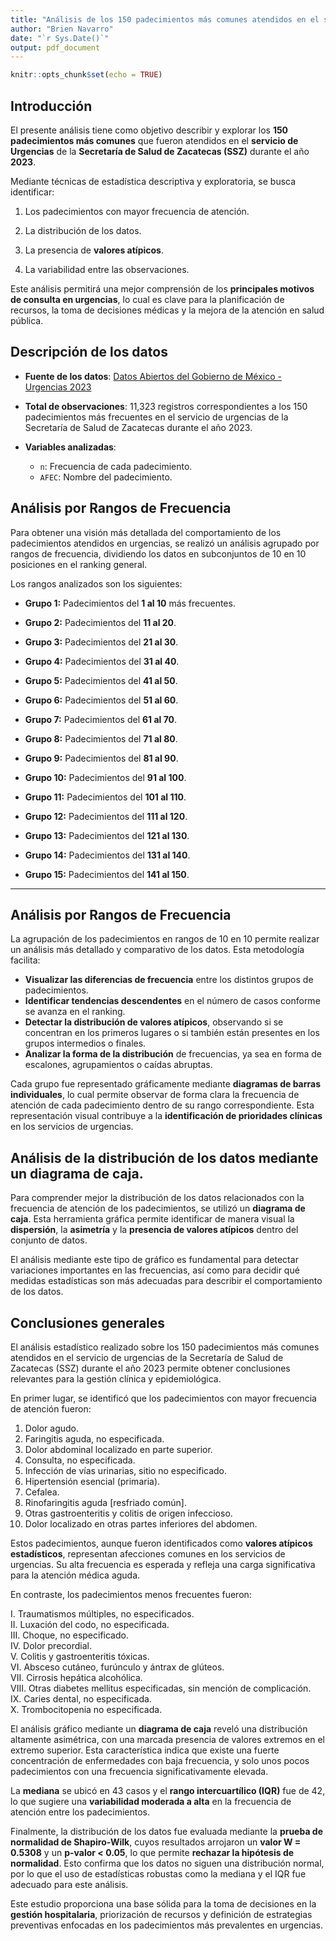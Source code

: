 ```yaml
---
title: "Análisis de los 150 padecimientos más comunes atendidos en el servicio de Urgencias de la Secretaría de Salud de Zacatecas(SSZ) durante el año 2023"
author: "Brien Navarro"
date: "`r Sys.Date()`"
output: pdf_document
---
```


```r
knitr::opts_chunk$set(echo = TRUE)
```

## Introducción

El presente análisis tiene como objetivo describir y explorar los **150 padecimientos más comunes** que fueron atendidos en el **servicio de Urgencias** de la **Secretaría de Salud de Zacatecas (SSZ)** durante el año **2023**.

Mediante técnicas de estadística descriptiva y exploratoria, se busca identificar:

1. Los padecimientos con mayor frecuencia de atención.

2. La distribución de los datos.

3. La presencia de **valores atípicos**.

4. La variabilidad entre las observaciones.


Este análisis permitirá una mejor comprensión de los **principales motivos de consulta en urgencias**, lo cual es clave para la planificación de recursos, la toma de decisiones médicas y la mejora de la atención en salud pública.

## Descripción de los datos

- **Fuente de los datos**: [Datos Abiertos del Gobierno de México - Urgencias 2023](https://datos.gob.mx/busca/dataset/urgencias/resource/3ed4df42-eed4-4d39-9e65-2be6a0a8f943)

- **Total de observaciones**: 11,323 registros correspondientes a los 150 padecimientos más frecuentes en el servicio de urgencias de la Secretaría de Salud de Zacatecas durante el año 2023.

- **Variables analizadas**:
  - `n`: Frecuencia de cada padecimiento.
  - `AFEC`: Nombre del padecimiento.

## Análisis por Rangos de Frecuencia

Para obtener una visión más detallada del comportamiento de los padecimientos atendidos en urgencias, se realizó un análisis agrupado por rangos de frecuencia, dividiendo los datos en subconjuntos de 10 en 10 posiciones en el ranking general.

Los rangos analizados son los siguientes:

- **Grupo 1:** Padecimientos del **1 al 10** más frecuentes.

\begin{center}
  \includegraphics[width=0.8\textwidth]{C:/Users/DELL/Downloads/Proyecto_Urgencias/Urgencias_2023/Padecimientos(1,10).JPEG}
\end{center}


- **Grupo 2:** Padecimientos del **11 al 20**.

\begin{center}
  \includegraphics[width=0.8\textwidth]{C:/Users/DELL/Downloads/Proyecto_Urgencias/Urgencias_2023/Padecimientos(11-20).JPEG}
\end{center}



- **Grupo 3:** Padecimientos del **21 al 30**.

\begin{center}
  \includegraphics[width=0.8\textwidth]{C:/Users/DELL/Downloads/Proyecto_Urgencias/Urgencias_2023/Padecimientos(21,30).JPEG}
\end{center}


- **Grupo 4:** Padecimientos del **31 al 40**.

\begin{center}
  \includegraphics[width=0.8\textwidth]{C:/Users/DELL/Downloads/Proyecto_Urgencias/Urgencias_2023/Padecimientos(31,40).JPEG}
\end{center}


- **Grupo 5:** Padecimientos del **41 al 50**.

\begin{center}
  \includegraphics[width=0.8\textwidth]{C:/Users/DELL/Downloads/Proyecto_Urgencias/Urgencias_2023/Padecimientos(41,50).JPEG}
\end{center}


- **Grupo 6:** Padecimientos del **51 al 60**.


\begin{center}
  \includegraphics[width=0.8\textwidth]{C:/Users/DELL/Downloads/Proyecto_Urgencias/Urgencias_2023/Padecimientos(51,60).JPEG}
\end{center}


- **Grupo 7:** Padecimientos del **61 al 70**.


\begin{center}
  \includegraphics[width=0.8\textwidth]{C:/Users/DELL/Downloads/Proyecto_Urgencias/Urgencias_2023/Padecimientos(61,70).JPEG}
\end{center}


- **Grupo 8:** Padecimientos del **71 al 80**.


\begin{center}
  \includegraphics[width=0.8\textwidth]{C:/Users/DELL/Downloads/Proyecto_Urgencias/Urgencias_2023/Padecimientos(71,80).JPEG}
\end{center}


- **Grupo 9:** Padecimientos del **81 al 90**.

\begin{center}
  \includegraphics[width=0.8\textwidth]{C:/Users/DELL/Downloads/Proyecto_Urgencias/Urgencias_2023/Padecimientos(81,90).JPEG}
\end{center}


- **Grupo 10:** Padecimientos del **91 al 100**.


\begin{center}
  \includegraphics[width=0.8\textwidth]{C:/Users/DELL/Downloads/Proyecto_Urgencias/Urgencias_2023/Padecimientos(91,100).JPEG}
\end{center}


- **Grupo 11:** Padecimientos del **101 al 110**.


\begin{center}
  \includegraphics[width=0.8\textwidth]{C:/Users/DELL/Downloads/Proyecto_Urgencias/Urgencias_2023/Padecimientos(101,110).JPEG}
\end{center}


- **Grupo 12:** Padecimientos del **111 al 120**.


\begin{center}
  \includegraphics[width=0.8\textwidth]{C:/Users/DELL/Downloads/Proyecto_Urgencias/Urgencias_2023/Padecimientos(111,120).JPEG}
\end{center}

- **Grupo 13:** Padecimientos del **121 al 130**.

\begin{center}
  \includegraphics[width=0.8\textwidth]{C:/Users/DELL/Downloads/Proyecto_Urgencias/Urgencias_2023/Padecimientos(121,130).JPEG}
\end{center}

- **Grupo 14:** Padecimientos del **131 al 140**.

\begin{center}
  \includegraphics[width=0.8\textwidth]{C:/Users/DELL/Downloads/Proyecto_Urgencias/Urgencias_2023/Padecimientos(131,140).JPEG}
\end{center}

- **Grupo 15:** Padecimientos del **141 al 150**.

\begin{center}
  \includegraphics[width=0.8\textwidth]{C:/Users/DELL/Downloads/Proyecto_Urgencias/Urgencias_2023/Padecimientos(141,150).JPEG}
\end{center}

---

## Análisis por Rangos de Frecuencia

La agrupación de los padecimientos en rangos de 10 en 10 permite realizar un análisis más detallado y comparativo de los datos. Esta metodología facilita:

- **Visualizar las diferencias de frecuencia** entre los distintos grupos de padecimientos.
- **Identificar tendencias descendentes** en el número de casos conforme se avanza en el ranking.
- **Detectar la distribución de valores atípicos**, observando si se concentran en los primeros lugares o si también están presentes en los grupos intermedios o finales.
- **Analizar la forma de la distribución** de frecuencias, ya sea en forma de escalones, agrupamientos o caídas abruptas.

Cada grupo fue representado gráficamente mediante **diagramas de barras individuales**, lo cual permite observar de forma clara la frecuencia de atención de cada padecimiento dentro de su rango correspondiente. Esta representación visual contribuye a la **identificación de prioridades clínicas** en los servicios de urgencias.

## Análisis de la distribución de los datos mediante un diagrama de caja.

Para comprender mejor la distribución de los datos relacionados con la frecuencia de atención de los padecimientos, se utilizó un **diagrama de caja**. Esta herramienta gráfica permite identificar de manera visual la **dispersión**, la **asimetría** y la **presencia de valores atípicos** dentro del conjunto de datos.

El análisis mediante este tipo de gráfico es fundamental para detectar variaciones importantes en las frecuencias, así como para decidir qué medidas estadísticas son más adecuadas para describir el comportamiento de los datos.

\begin{center}
  \includegraphics[width=0.8\textwidth]{C:/Users/DELL/Downloads/Proyecto_Urgencias/Urgencias_2023/Diagrama_de_caja_urgencias_ssz.JPEG}
\end{center}


## Conclusiones generales

El análisis estadístico realizado sobre los 150 padecimientos más comunes atendidos en el servicio de urgencias de la Secretaría de Salud de Zacatecas (SSZ) durante el año 2023 permite obtener conclusiones relevantes para la gestión clínica y epidemiológica.

En primer lugar, se identificó que los padecimientos con mayor frecuencia de atención fueron:

1. Dolor agudo.  
2. Faringitis aguda, no especificada.  
3. Dolor abdominal localizado en parte superior.  
4. Consulta, no especificada.  
5. Infección de vías urinarias, sitio no especificado.  
6. Hipertensión esencial (primaria).  
7. Cefalea.  
8. Rinofaringitis aguda [resfriado común].  
9. Otras gastroenteritis y colitis de origen infeccioso.  
10. Dolor localizado en otras partes inferiores del abdomen.

Estos padecimientos, aunque fueron identificados como **valores atípicos estadísticos**, representan afecciones comunes en los servicios de urgencias. Su alta frecuencia es esperada y refleja una carga significativa para la atención médica aguda.

En contraste, los padecimientos menos frecuentes fueron:

I. Traumatismos múltiples, no especificados.  
II. Luxación del codo, no especificada.  
III. Choque, no especificado.  
IV. Dolor precordial.  
V. Colitis y gastroenteritis tóxicas.  
VI. Absceso cutáneo, furúnculo y ántrax de glúteos.  
VII. Cirrosis hepática alcohólica.  
VIII. Otras diabetes mellitus especificadas, sin mención de complicación.  
IX. Caries dental, no especificada.  
X. Trombocitopenia no especificada.

El análisis gráfico mediante un **diagrama de caja** reveló una distribución altamente asimétrica, con una marcada presencia de valores extremos en el extremo superior. Esta característica indica que existe una fuerte concentración de enfermedades con baja frecuencia, y solo unos pocos padecimientos con una frecuencia significativamente elevada.

La **mediana** se ubicó en 43 casos y el **rango intercuartílico (IQR)** fue de 42, lo que sugiere una **variabilidad moderada a alta** en la frecuencia de atención entre los padecimientos.

Finalmente, la distribución de los datos fue evaluada mediante la **prueba de normalidad de Shapiro-Wilk**, cuyos resultados arrojaron un **valor W = 0.5308** y un **p-valor < 0.05**, lo que permite **rechazar la hipótesis de normalidad**. Esto confirma que los datos no siguen una distribución normal, por lo que el uso de estadísticas robustas como la mediana y el IQR fue adecuado para este análisis.

Este estudio proporciona una base sólida para la toma de decisiones en la **gestión hospitalaria**, priorización de recursos y definición de estrategias preventivas enfocadas en los padecimientos más prevalentes en urgencias.

